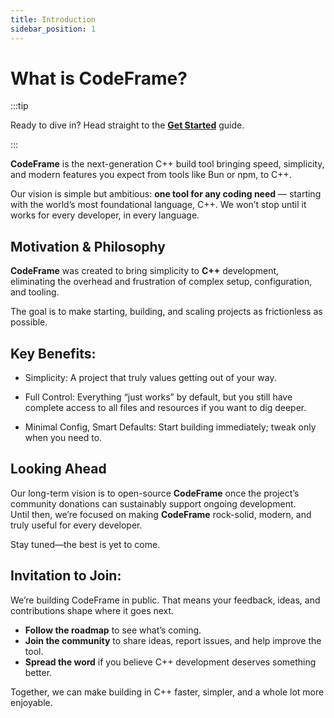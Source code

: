 ```yaml
---
title: Introduction
sidebar_position: 1
---
```


# What is CodeFrame?

:::tip

Ready to dive in? Head straight to the [**Get Started**](/docs/getting-started) guide.

:::

**CodeFrame** is the next-generation C++ build tool bringing speed, simplicity, and
modern features you expect from tools like Bun or npm, to C++.

Our vision is simple but ambitious: **one tool for any coding need** — starting with the world’s most foundational language, C++. We won’t stop until it works for every developer, in every language.

## Motivation & Philosophy

**CodeFrame** was created to bring simplicity to **C++** development, eliminating
the overhead and frustration of complex setup, configuration, and tooling.

The goal is to make starting, building, and scaling projects as frictionless as possible.

## Key Benefits:

- Simplicity: A project that truly values getting out of your way.

- Full Control: Everything “just works” by default, but you still have complete access to all files and resources if you want to dig deeper.

- Minimal Config, Smart Defaults: Start building immediately; tweak only when you need to.

## Looking Ahead

Our long-term vision is to open-source **CodeFrame** once the project’s community donations can sustainably support ongoing development.  
Until then, we’re focused on making **CodeFrame** rock-solid, modern, and truly useful for every developer.

Stay tuned—the best is yet to come.

## Invitation to Join:

We’re building CodeFrame in public. That means your feedback, ideas, and contributions shape where it goes next.

- **Follow the roadmap** to see what’s coming.
- **Join the community** to share ideas, report issues, and help improve the tool.
- **Spread the word** if you believe C++ development deserves something better.

Together, we can make building in C++ faster, simpler, and a whole lot more enjoyable.

